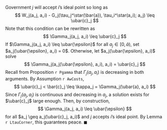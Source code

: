 Government $j$ will accept $i$'s ideal point so long as
$$
W_j(a_j, a_i) - G_j(\tau_j^\star(\bar{a}), \tau_i^\star(a_i); a_j) \leq \ubar{c}_j
$$
Note that this condition can be rewritten as
$$
\Gamma_j(a_j, a_i) \leq \ubar{c}_j
$$
If $\Gamma_j(a_j, a_i) \leq \ubar{\epsilon}$ for all $a_j \in [0, \bar{a})$, set $a_j(\ubar{\epsilon}, a_i) = 0$. Otherwise, let $a_j(\ubar{\epsilon}, a_i)$ solve
$$
\Gamma_j(a_j(\ubar{\epsilon}, a_i), a_i) = \ubar{c}_j
$$
Recall from Proposition `r Pgamma` that $\Gamma_j(a_j, a_i)$ is decreasing in both arguments. By Assumption `r AwCosts`, 
$$
\ubar{c}_j < \bar{c}_j \leq \kappa_j = \Gamma_j(\ubar{a}, a_i)
$$
Since $\Gamma_j(a_j, a_i)$ is continuous and decreasing in $a_j$, a solution exists for $\ubar{c}_j$ large enough. Then, by construction, 
$$
\Gamma_j(a_j, a_i) \leq \ubar{\epsilon}
$$
for all $a_j \geq a_j(\ubar{c}_j, a_i)$ and $j$ accepts $i$'s ideal point. By Lemma `r LtauCorner`, this guarantees peace. $\blacksquare$